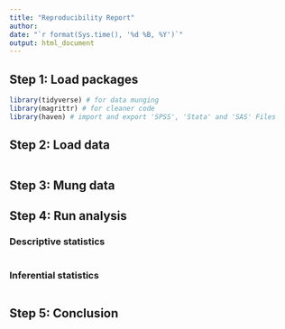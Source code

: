 ```yaml
---
title: "Reproducibility Report"
author: 
date: "`r format(Sys.time(), '%d %B, %Y')`"
output: html_document
---
```


## Step 1: Load packages

```r
library(tidyverse) # for data munging
library(magrittr) # for cleaner code
library(haven) # import and export 'SPSS', 'Stata' and 'SAS' Files
```

## Step 2: Load data


```r

```

## Step 3: Mung data

## Step 4: Run analysis

### Descriptive statistics

```r

```

### Inferential statistics

```r

```

## Step 5: Conclusion
